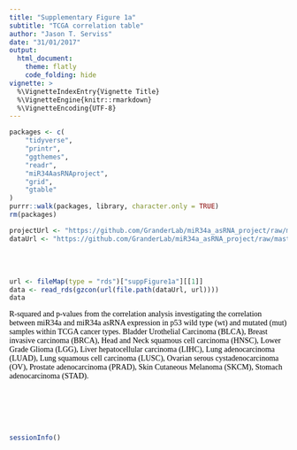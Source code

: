 ```yaml
---
title: "Supplementary Figure 1a"
subtitle: "TCGA correlation table"
author: "Jason T. Serviss"
date: "31/01/2017"
output:
  html_document:
    theme: flatly
    code_folding: hide
vignette: >
  %\VignetteIndexEntry{Vignette Title}
  %\VignetteEngine{knitr::rmarkdown}
  %\VignetteEncoding{UTF-8}
---
```


<style> 
.caption { 
  color: Black; 
  font-family: "Times New Roman", Times, serif;
  font-size: 1.0em; 
}
</style>

```r

packages <- c(
    "tidyverse",
    "printr",
    "ggthemes",
    "readr",
    "miR34AasRNAproject",
    "grid",
    "gtable"
)
purrr::walk(packages, library, character.only = TRUE)
rm(packages)

```

```r

projectUrl <- "https://github.com/GranderLab/miR34a_asRNA_project/raw/master/inst"
dataUrl <- "https://github.com/GranderLab/miR34a_asRNA_project/raw/master/"

```

<br></br>

```r

url <- fileMap(type = "rds")["suppFigure1a"][[1]]
data <- read_rds(gzcon(url(file.path(dataUrl, url))))
data

```

<div class = "caption">
R-squared and p-values from the correlation analysis investigating the correlation between miR34a and miR34a asRNA expression in p53 wild type (wt) and mutated (mut) samples within TCGA cancer types. Bladder Urothelial Carcinoma (BLCA), Breast invasive carcinoma (BRCA), Head and Neck squamous cell carcinoma (HNSC), Lower Grade Glioma (LGG), Liver hepatocellular carcinoma (LIHC), Lung adenocarcinoma (LUAD), Lung squamous cell carcinoma (LUSC), Ovarian serous cystadenocarcinoma (OV), Prostate adenocarcinoma (PRAD), Skin Cutaneous Melanoma (SKCM), Stomach adenocarcinoma (STAD).
</div>

<br></br><br></br>

```r
sessionInfo()
```
